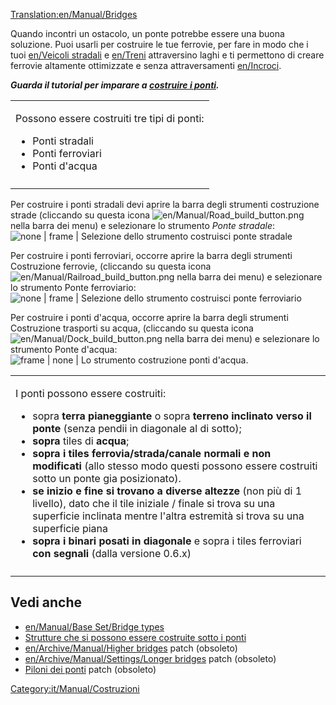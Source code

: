 [[Translation:en/Manual/Bridges]]
{{it/Manual/Indice dei contenuti}}
<!--
 Previous content wasn't as insightful as the building bridges tutorial
 + this page should be more of a reference, link section and a quick guide, not beginners guide
-->

Quando incontri un ostacolo, un ponte potrebbe essere una buona soluzione. Puoi usarli per costruire le tue ferrovie, per fare in modo che i tuoi [[en/Veicoli stradali]] e [[en/Treni]] attraversino laghi e ti permettono di creare ferrovie altamente ottimizzate e senza attraversamenti [[en/Incroci]].

'''''Guarda il tutorial per imparare a [[it/Manual/Costruire ponti|costruire i ponti]].'''''

<!-- When you encounter an obstacle, building a bridge might be a good solution. You can use them to build your railroad over a competitor's tracks, to make your [[road vehicles]] and [[trains]] cross lakes or to create crossover-free highly optimized railway [[junctions]].

'''''See [[Building bridges]] tutorial to learn how to build bridges.''''' 
-->


{| class="wikitable" 
|Possono essere costruiti tre tipi di ponti:
* Ponti stradali
* Ponti ferroviari
* Ponti d'acqua
|-
|}

<!-- Two types of bridges can be built:
* Road bridges
* Railway bridges 
-->

Per costruire i ponti stradali devi aprire la barra degli strumenti costruzione strade (cliccando su questa icona [[File:en/Manual/Road build button.png]] nella barra dei menu) e selezionare lo strumento ''Ponte stradale'':
[[File:it/Manual/BridgeTut14.png | none | frame | Selezione dello strumento costruisci ponte stradale]]

Per costruire i ponti ferroviari, occorre aprire la barra degli strumenti Costruzione ferrovie, (cliccando su questa icona [[File:en/Manual/Railroad build button.png]] nella barra dei menu) e selezionare lo strumento Ponte ferroviario:
[[File:it/Manual/BridgeTut1.png | none | frame | Selezione dello strumento costruisci ponte ferroviario]]

Per costruire i ponti d'acqua, occorre aprire la barra degli strumenti Costruzione trasporti su acqua, (cliccando su questa icona [[File:en/Manual/Dock build button.png]] nella barra dei menu) e selezionare lo strumento Ponte d'acqua:
[[File:it/Manual/BridgeTut14a.png | frame | none | Lo strumento costruzione ponti d'acqua.]] 

<!-- To build road bridges, open the Road Construction Toolbar ( [[File:en/Manual/Manual html ma6d6c8c.png]] ) and select the Road Bridge tool:
[[File:en/Manual/BridgeTut14.png|none|frame|Selecting Road Bridge tool]]

To build railway bridges, open the Railway Construction Toolbar ( [[File:en/Manual/Manual html m772c5b23.png]] ) and select the Bridge tool:
[[File:en/Manual/BridgeTut1.png|none|frame|Selecting Railway Bridge tool]] 
-->

{| class="wikitable" 
| I ponti possono essere costruiti:
* sopra '''terra pianeggiante''' o sopra '''terreno inclinato verso il ponte''' (senza pendii in diagonale al di sotto);
* '''sopra''' tiles di '''acqua''';
* '''sopra i tiles ferrovia/strada/canale normali e non modificati''' (allo stesso modo questi possono essere costruiti sotto un ponte gia posizionato).
* '''se inizio e fine si trovano a diverse altezze''' (non più di 1 livello), dato che il tile iniziale / finale si trova su una superficie inclinata mentre l'altra estremità si trova su una superficie piana
* '''sopra i binari posati in diagonale''' e sopra i tiles ferroviari '''con segnali''' (dalla versione 0.6.x)
|-
|}

<!-- Bridges can be built:
* above '''flat land''' or over '''land sloped towards the bridge''' (no diagonal slopes underneath);
* '''above''' regular (full) '''water''' tiles;
* '''above regular and unmodified rail/road/canal tiles''' (same goes for constructing those under a bridge).
* '''starting and ending at different heights''' (no more than 1 level), given that the starting/ending tile is on a sloped surface while the other end is on a flat surface.
* above diagonal tracks and above tracks with signals (since 0.6.x series)
-->

== Vedi anche ==
*[[en/Manual/Base Set/Bridge types]]
*[[it/Archive/Manual/Nuovi ponti|Strutture che si possono essere costruite sotto i ponti]]
*[[en/Archive/Manual/Higher bridges]] patch (obsoleto)
*[[en/Archive/Manual/Settings/Longer bridges]] patch (obsoleto)
*[[it/Piloni dei ponti|Piloni dei ponti]] patch (obsoleto)

[[Category:it/Manual/Costruzioni]]
<!-- this is not tutorial/walkthrough category member -->